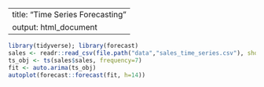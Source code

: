 
---
title: "Time Series Forecasting"
output: html_document
---
```r
library(tidyverse); library(forecast)
sales <- readr::read_csv(file.path("data","sales_time_series.csv"), show_col_types = FALSE)
ts_obj <- ts(sales$sales, frequency=7)
fit <- auto.arima(ts_obj)
autoplot(forecast::forecast(fit, h=14))
```

